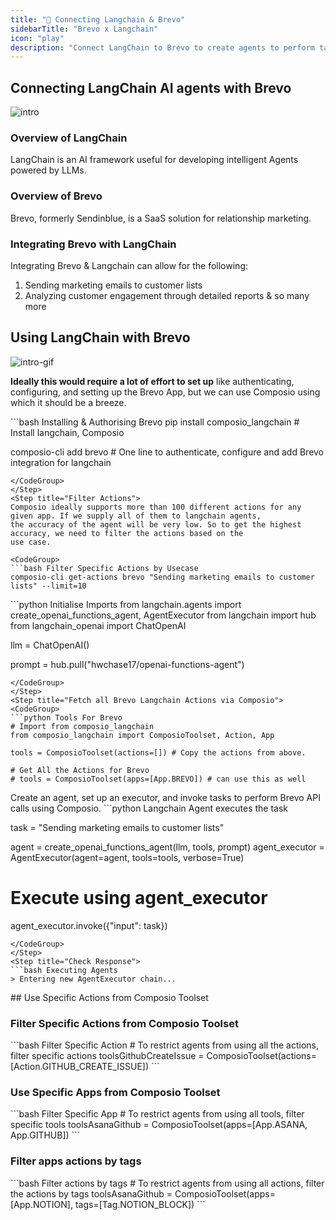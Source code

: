 ```yaml
---
title: "🚀 Connecting Langchain & Brevo"
sidebarTitle: "Brevo x Langchain"
icon: "play"
description: "Connect LangChain to Brevo to create agents to perform tasks using natural language"
---
```


## Connecting LangChain AI agents with Brevo
![intro](/media/intro.jpg)

### Overview of LangChain

LangChain is an AI framework useful for developing intelligent Agents powered by LLMs.

### Overview of Brevo

Brevo, formerly Sendinblue, is a SaaS solution for relationship marketing.

### Integrating Brevo with LangChain

Integrating Brevo & Langchain can allow for the following:

1. Sending marketing emails to customer lists
2. Analyzing customer engagement through detailed reports
& so many more

## Using LangChain with Brevo
![intro-gif](/media/intro.gif)
<Steps>
<Step title="Setting Up the Environment">

**Ideally this would require a lot of effort to set up** like authenticating, configuring, and setting up the Brevo App, but we can use Composio using which it should be a breeze.

<CodeGroup>
```bash Installing & Authorising Brevo
pip install composio_langchain # Install langchain, Composio 

composio-cli add brevo # One line to authenticate, configure and add Brevo integration for langchain
```
</CodeGroup>
</Step>
<Step title="Filter Actions">
Composio ideally supports more than 100 different actions for any given app. If we supply all of them to langchain agents, 
the accuracy of the agent will be very low. So to get the highest accuracy, we need to filter the actions based on the 
use case.

<CodeGroup>
```bash Filter Specific Actions by Usecase
composio-cli get-actions brevo "Sending marketing emails to customer lists" --limit=10
```
</CodeGroup>

</Step>
<Step title="Import Base Packages">

<CodeGroup>
```python Initialise Imports
from langchain.agents import create_openai_functions_agent, AgentExecutor
from langchain import hub
from langchain_openai import ChatOpenAI


llm = ChatOpenAI()

prompt = hub.pull("hwchase17/openai-functions-agent")
```
</CodeGroup>
</Step>
<Step title="Fetch all Brevo Langchain Actions via Composio">
<CodeGroup>
```python Tools For Brevo
# Import from composio_langchain
from composio_langchain import ComposioToolset, Action, App

tools = ComposioToolset(actions=[]) # Copy the actions from above. 

# Get All the Actions for Brevo
# tools = ComposioToolset(apps=[App.BREVO]) # can use this as well
```
</CodeGroup>
</Step>
<Step title="Execute the Agent">
Create an agent, set up an executor, and invoke tasks to perform Brevo API calls using Composio. 
<CodeGroup>
```python Langchain Agent executes the task

task = "Sending marketing emails to customer lists"

agent = create_openai_functions_agent(llm, tools, prompt)
agent_executor = AgentExecutor(agent=agent, tools=tools, verbose=True)

# Execute using agent_executor
agent_executor.invoke({"input": task})
```
</CodeGroup>
</Step>
<Step title="Check Response">
```bash Executing Agents
> Entering new AgentExecutor chain...
```
</Step>
</Steps>
## Use Specific Actions from Composio Toolset

### Filter Specific Actions from Composio Toolset

<CodeGroup>
```bash Filter Specific Action
# To restrict agents from using all the actions, filter specific actions
toolsGithubCreateIssue = ComposioToolset(actions=[Action.GITHUB_CREATE_ISSUE])
```
</CodeGroup>

### Use Specific Apps from Composio Toolset
<CodeGroup>
```bash Filter Specific App
# To restrict agents from using all tools, filter specific tools
toolsAsanaGithub = ComposioToolset(apps=[App.ASANA, App.GITHUB])
```
</CodeGroup>

### Filter apps actions by tags 
<CodeGroup>
```bash Filter actions by tags
# To restrict agents from using all actions, filter the actions by tags
toolsAsanaGithub = ComposioToolset(apps=[App.NOTION], tags=[Tag.NOTION_BLOCK])
```
</CodeGroup>

